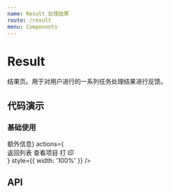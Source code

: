 ```yaml
---
name: Result 处理结果
route: /result
menu: Components
---
```


# Result

结果页。用于对用户进行的一系列任务处理结果进行反馈。

## 代码演示

### 基础使用

<Playground>
  <Result
    type="success"
    title="提交成功"
    description="提交结果页用于反馈一系列操作任务的处理结果，如果仅是简单操作，使用 Message 全局提示反馈即可。本文字区域可以展示简单的补充说明，如果有类似展示“单据”的需求，下面这个灰色区域可以呈现比较复杂的内容。"
    extra={<div>额外信息</div>}
    actions={  <div>
                 <BtButton type="primary">返回列表</BtButton>
                 <BtButton>查看项目</BtButton>
                 <BtButton>打 印</BtButton>
               </div>}
    style={{ width: '100%' }}
  />
</Playground>

## API

<Props of={Result} />